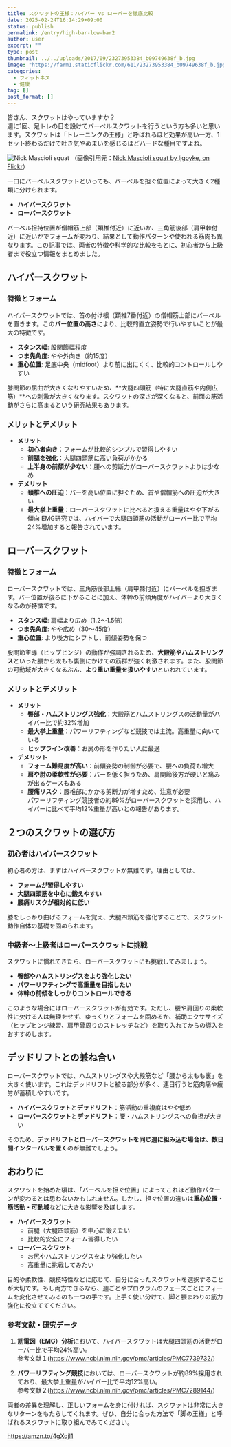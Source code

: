 ```yaml
---
title: スクワットの王様：ハイバー vs ローバーを徹底比較
date: 2025-02-24T16:14:29+09:00
status: publish
permalink: /entry/high-bar-low-bar2
author: user
excerpt: ""
type: post
thumbnail: ../../uploads/2017/09/23273953384_b09749638f_b.jpg
image: "https://farm1.staticflickr.com/611/23273953384_b09749638f_b.jpg"
categories:
  - フィットネス
  - 健康
tag: []
post_format: []
---
```


皆さん、スクワットはやっていますか？  
週に1回、足トレの日を設けてバーベルスクワットを行うという方も多いと思います。スクワットは「トレーニングの王様」と呼ばれるほど効果が高い一方、1セット終わるだけで吐き気やめまいを感じるほどハードな種目ですよね。

![Nick Mascioli squat](https://farm1.staticflickr.com/611/23273953384_b09749638f_b.jpg)
（画像引用元：[Nick Mascioli squat by ljgoyke, on Flickr](https://www.flickr.com/photos/125473839@N07/23273953384/)）

一口にバーベルスクワットといっても、バーベルを担ぐ位置によって大きく2種類に分けられます。
- **ハイバースクワット**
- **ローバースクワット**

バーベル担持位置が僧帽筋上部（頚椎付近）に近いか、三角筋後部（肩甲棘付近）に近いかでフォームが変わり、結果として動作パターンや使われる筋肉も異なります。この記事では、両者の特徴や科学的な比較をもとに、初心者から上級者まで役立つ情報をまとめました。

## ハイバースクワット

### 特徴とフォーム
ハイバースクワットでは、首の付け根（頚椎7番付近）の僧帽筋上部にバーベルを置きます。この**バー位置の高さ**により、比較的直立姿勢で行いやすいことが最大の特徴です。  
- **スタンス幅**: 股関節幅程度  
- **つま先角度**: やや外向き（約15度）  
- **重心位置**: 足底中央（midfoot）より前に出にくく、比較的コントロールしやすい  

膝関節の屈曲が大きくなりやすいため、**大腿四頭筋（特に大腿直筋や内側広筋）**への刺激が大きくなります。スクワットの深さが深くなると、前面の筋活動がさらに高まるという研究結果もあります。

### メリットとデメリット
- **メリット**  
  - **初心者向き**：フォームが比較的シンプルで習得しやすい  
  - **前腿を強化**：大腿四頭筋に高い負荷がかかる  
  - **上半身の前傾が少ない**：腰への剪断力がローバースクワットよりは少なめ
- **デメリット**  
  - **頚椎への圧迫**：バーを高い位置に担ぐため、首や僧帽筋への圧迫が大きい  
  - **最大挙上重量**：ローバースクワットに比べると扱える重量はやや下がる傾向
EMG研究では、ハイバーで大腿四頭筋の活動がローバー比で平均24%増加すると報告されています。

## ローバースクワット
### 特徴とフォーム
ローバースクワットでは、三角筋後部上縁（肩甲棘付近）にバーベルを担ぎます。バー位置が後ろに下がることに加え、体幹の前傾角度がハイバーより大きくなるのが特徴です。  
- **スタンス幅**: 肩幅より広め（1.2〜1.5倍）  
- **つま先角度**: やや広め（30〜45度）  
- **重心位置**: より後方にシフトし、前傾姿勢を保つ  

股関節主導（ヒップヒンジ）の動作が強調されるため、**大殿筋やハムストリングス**といった腰から太もも裏側にかけての筋群が強く刺激されます。また、股関節の可動域が大きくなるぶん、**より重い重量を扱いやすい**といわれています。

### メリットとデメリット
- **メリット**  
  - **臀部・ハムストリングス強化**：大殿筋とハムストリングスの活動量がハイバー比で約32%増加  
  - **最大挙上重量**：パワーリフティングなど競技では主流。高重量に向いている  
  - **ヒップライン改善**：お尻の形を作りたい人に最適
- **デメリット**  
  - **フォーム難易度が高い**：前傾姿勢の制御が必要で、腰への負荷も増大  
  - **肩や肘の柔軟性が必要**：バーを低く担うため、肩関節後方が硬いと痛みが出るケースもある  
  - **腰痛リスク**：腰椎部にかかる剪断力が増すため、注意が必要  
パワーリフティング競技者の約89%がローバースクワットを採用し、ハイバーに比べて平均12%重量が高いとの報告があります。

## ２つのスクワットの選び方
### 初心者はハイバースクワット
初心者の方は、まずはハイバースクワットが無難です。理由としては、

- **フォームが習得しやすい**  
- **大腿四頭筋を中心に鍛えやすい**  
- **腰痛リスクが相対的に低い**  

膝をしっかり曲げるフォームを覚え、大腿四頭筋を強化することで、スクワット動作自体の基礎を固められます。

### 中級者〜上級者はローバースクワットに挑戦
スクワットに慣れてきたら、ローバースクワットにも挑戦してみましょう。

- **臀部やハムストリングスをより強化したい**  
- **パワーリフティングで高重量を目指したい**  
- **体幹の前傾をしっかりコントロールできる**  

このような場合にはローバースクワットが有効です。ただし、腰や肩回りの柔軟性に欠ける人は無理をせず、ゆっくりとフォームを固めるか、補助エクササイズ（ヒップヒンジ練習、肩甲骨周りのストレッチなど）を取り入れてからの導入をおすすめします。

## デッドリフトとの兼ね合い
ローバースクワットでは、ハムストリングスや大殿筋など「腰から太もも裏」を大きく使います。これはデッドリフトと被る部分が多く、連日行うと筋肉痛や疲労が蓄積しやすいです。

- **ハイバースクワット**と**デッドリフト**：筋活動の重複度はやや低め  
- **ローバースクワット**と**デッドリフト**：腰・ハムストリングスへの負担が大きい  

そのため、**デッドリフトとローバースクワットを同じ週に組み込む場合は、数日間インターバルを置く**のが無難でしょう。

## おわりに
スクワットを始めた頃は、「バーベルを担ぐ位置」によってこれほど動作パターンが変わるとは思わないかもしれません。しかし、担ぐ位置の違いは**重心位置・筋活動・可動域**などに大きな影響を及ぼします。
- **ハイバースクワット**  
  - 前腿（大腿四頭筋）を中心に鍛えたい  
  - 比較的安全にフォーム習得したい  
- **ローバースクワット**  
  - お尻やハムストリングスをより強化したい  
  - 高重量に挑戦してみたい  

目的や柔軟性、競技特性などに応じて、自分に合ったスクワットを選択することが大切です。もし両方できるなら、週ごとやプログラムのフェーズごとにフォームを変化させてみるのも一つの手です。上手く使い分けて、脚と腰まわりの筋力強化に役立ててください。

### 参考文献・研究データ
1. **筋電図（EMG）分析**において、ハイバースクワットは大腿四頭筋の活動がローバー比で平均24%高い。  
    参考文献１(https://www.ncbi.nlm.nih.gov/pmc/articles/PMC7739732/)

2. **パワーリフティング競技**においては、ローバースクワットが約89%採用されており、最大挙上重量がハイバー比で平均12%高い。  
    参考文献２(https://www.ncbi.nlm.nih.gov/pmc/articles/PMC7289144/)

両者の差異を理解し、正しいフォームを身に付ければ、スクワットは非常に大きなリターンをもたらしてくれます。ぜひ、自分に合った方法で「脚の王様」と呼ばれるスクワットに取り組んでみてください。

https://amzn.to/4gXqjl1



<AdUnitText />
